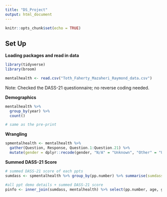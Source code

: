 ```yaml
---
title: "DS_Project"
output: html_document
---
```


```r
knitr::opts_chunk$set(echo = TRUE)
```

## Set Up

**Loading packages and read in data**
```r
library(tidyverse)
library(broom)

mentalhealth <- read.csv("Toth_Faherty_Mazaheri_Raymond_data.csv")
```

Note: Checked the DASS-21 questionnaire; no reverse coding needed. 

**Demographics**
```r
mentalhealth %>%
  group_by(year) %>%
  count()

# same as the pre-print
```

**Wrangling**
```r
spmentalhealth <- mentalhealth %>% 
  gather(Question, Response, Question.1:Question.21) %>% 
  mutate(gender = dplyr::recode(gender, "N/A" = "Unknown", "Other" = "Unknown"))
```

**Summed DASS-21 Score**
```r
# summed DASS-21 score of each ppts
sumdass <- spmentalhealth %>% group_by(pp.number) %>% summarise(sumdass = sum(Response))

#all ppt demo details + summed DASS-21 score
pinfo <- inner_join(sumdass, mentalhealth) %>% select(pp.number, age, gender, year, sumdass)
```

